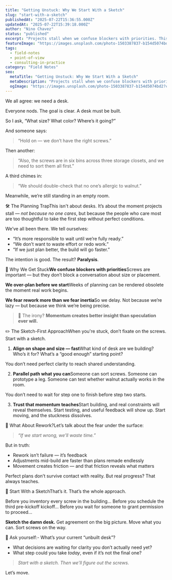 ```yaml
---
title: "Getting Unstuck: Why We Start With a Sketch"
slug: "start-with-a-sketch"
publishedAt: "2025-07-22T15:36:55.000Z"
updatedAt: "2025-07-22T15:39:18.000Z"
author: "Nino Chavez"
status: "published"
excerpt: "Projects stall when we confuse blockers with priorities. This post explores the “desk-building” metaphor to help teams stop over-planning and start making progress — by sketching first, sorting screws later."
featureImage: "https://images.unsplash.com/photo-1503387837-b154d5074bd2?crop=entropy&cs=tinysrgb&fit=max&fm=jpg&ixid=M3wxMTc3M3wwfDF8c2VhcmNofDJ8fGRyYWZ0aW5nfGVufDB8fHx8MTc1MzE5ODU5OXww&ixlib=rb-4.1.0&q=80&w=2000"
tags:
  - field-notes
  - point-of-view
  - consulting-in-practice
category: "Field Notes"
seo:
  metaTitle: "Getting Unstuck: Why We Start With a Sketch"
  metaDescription: "Projects stall when we confuse blockers with priorities. This post explores the “desk-building” metaphor to help teams stop over-planning and start making progress — by sketching first, sorting screws later."
  ogImage: "https://images.unsplash.com/photo-1503387837-b154d5074bd2?crop=entropy&cs=tinysrgb&fit=max&fm=jpg&ixid=M3wxMTc3M3wwfDF8c2VhcmNofDJ8fGRyYWZ0aW5nfGVufDB8fHx8MTc1MzE5ODU5OXww&ixlib=rb-4.1.0&q=80&w=2000"
---
```


We all agree: we need a desk.

Everyone nods. The goal is clear. A desk must be built.

So I ask, “What size? What color? Where’s it going?”

And someone says:

> “Hold on — we don’t have the right screws.”

Then another:

> “Also, the screws are in six bins across three storage closets, and we need to sort them all first.”

A third chimes in:

> “We should double-check that no one’s allergic to walnut.”

Meanwhile, we’re still standing in an empty room.

🛠️ The Planning TrapThis isn't about desks. It’s about the moment projects stall — *not because no one cares*, but because the people who care most are too thoughtful to take the first step without perfect conditions.

We’ve all been there. We tell ourselves:

- “It’s more responsible to wait until we’re fully ready.”
- “We don’t want to waste effort or redo work.”
- “If we just plan better, the build will go faster.”

The intention is good. The result? **Paralysis**.

🚧 Why We Get Stuck**We confuse blockers with priorities**Screws are important — but they don’t block a conversation about size or placement.

**We over-plan before we start**Weeks of planning can be rendered obsolete the moment real work begins.

**We fear rework more than we fear inertia**So we delay. Not because we’re lazy — but because we think we’re being precise.

> 🧠 The irony? **Momentum creates better insight than speculation ever will.**

✏️ The Sketch-First ApproachWhen you're stuck, don’t fixate on the screws. Start with a sketch.

1. **Align on shape and size — fast**What kind of desk are we building?
Who’s it for?
What’s a “good enough” starting point?

You don’t need perfect clarity to reach shared understanding.

2. **Parallel path what you can**Someone can sort screws.
Someone can prototype a leg.
Someone can test whether walnut actually works in the room.

You don’t need to wait for step one to finish before step two starts.

3. **Trust that momentum teaches**Start building, and real constraints will reveal themselves.
Start testing, and useful feedback will show up.
Start moving, and the stuckness dissolves.

🔁 What About Rework?Let’s talk about the fear under the surface:

> *“If we start wrong, we’ll waste time.”*

But in truth:

- Rework isn’t failure — it’s feedback
- Adjustments mid-build are faster than plans remade endlessly
- Movement creates friction — and that friction reveals what matters

Perfect plans don’t survive contact with reality.
But real progress? That always teaches.

🧰 Start With a SketchThat’s it. That’s the whole approach.

Before you inventory every screw in the building…
Before you schedule the third pre-kickoff kickoff…
Before you wait for someone to grant permission to proceed…

**Sketch the damn desk.**
Get agreement on the big picture.
Move what you can.
Sort screws on the way.

📍 Ask yourself:- What’s your current “unbuilt desk”?
- What decisions are waiting for clarity you don’t actually need yet?
- What step could you take *today*, even if it’s not the final one?

> *Start with a sketch. Then we’ll figure out the screws.*

Let’s move.
